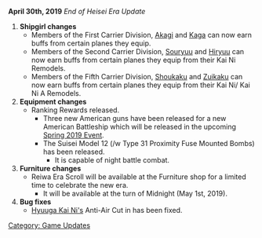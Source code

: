 '''April 30th, 2019''' ''End of Heisei Era Update''

#'''Shipgirl changes'''
#*Members of the First Carrier Division, [[Akagi]] and [[Kaga]] can now earn buffs from certain planes they equip.
#*Members of the Second Carrier Division, [[Souryuu]] and [[Hiryuu]] can now earn buffs from certain planes they equip from their Kai Ni Remodels.
#*Members of the Fifth Carrier Division, [[Shoukaku]] and [[Zuikaku]] can now earn buffs from certain planes they equip from their Kai Ni/ Kai Ni A Remodels.
#'''Equipment changes'''
#* Ranking Rewards released.
#** Three new American guns have been released for a new American Battleship which will be released in the upcoming [[Spring 2019 Event]].
#** The Suisei Model 12 (/w Type 31 Proximity Fuse Mounted Bombs) has been released. 
#*** It is capable of night battle combat.
#'''Furniture changes '''
#* Reiwa Era Scroll will be available at the Furniture shop for a limited time to celebrate the new era.
#** It will be available at the turn of Midnight (May 1st, 2019).
#'''Bug fixes'''
#* [[Hyuuga|Hyuuga Kai Ni's]] Anti-Air Cut in has been fixed.

[[Category: Game Updates]]